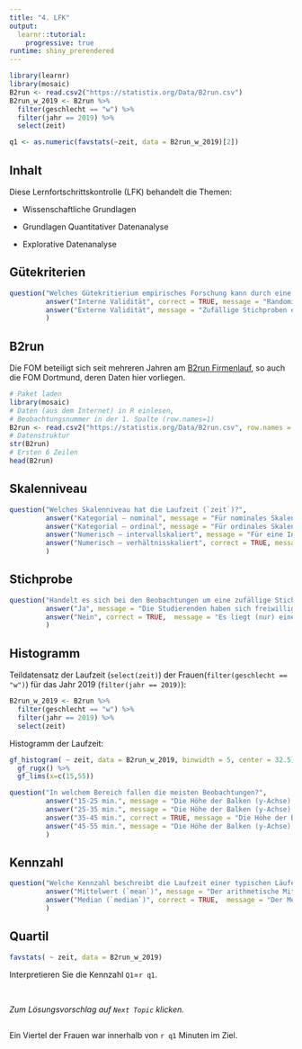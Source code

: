 ```yaml
---
title: "4. LFK"
output: 
  learnr::tutorial:
    progressive: true
runtime: shiny_prerendered
---
```



```r
library(learnr)
library(mosaic)
B2run <- read.csv2("https://statistix.org/Data/B2run.csv")
B2run_w_2019 <- B2run %>%
  filter(geschlecht == "w") %>%
  filter(jahr == 2019) %>%
  select(zeit)

q1 <- as.numeric(favstats(~zeit, data = B2run_w_2019)[2])
```

## Inhalt

Diese Lernfortschrittskontrolle (LFK) behandelt die Themen:

- Wissenschaftliche Grundlagen

- Grundlagen Quantitativer Datenanalyse

- Explorative Datenanalyse


## Gütekriterien

```r
question("Welches Gütekritierium empirisches Forschung kann durch eine zufällige Zuordnung im Experiment positiv beeinflusst werden?",
         answer("Interne Validität", correct = TRUE, message = "Randomisierte Experimente ermöglichen Kausalaussagen."),
         answer("Externe Validität", message = "Zufällige Stichproben erlauben eine Generalisierung auf die Population aus der sie gezogen wurden.")
         )
```


## B2run

Die FOM beteiligt sich seit mehreren Jahren am [B2run Firmenlauf](https://www.b2run.de/run/de/de/infos/was-ist-b2run/index.html), so auch die FOM Dortmund, deren Daten hier vorliegen.

```r
# Paket laden
library(mosaic)
# Daten (aus dem Internet) in R einlesen, 
# Beobachtungsnummer in der 1. Spalte (row.names=1)
B2run <- read.csv2("https://statistix.org/Data/B2run.csv", row.names = 1)
# Datenstruktur
str(B2run)
# Ersten 6 Zeilen
head(B2run)
```


## Skalenniveau

```r
question("Welches Skalenniveau hat die Laufzeit (`zeit`)?",
         answer("Kategorial – nominal", message = "Für nominales Skalenniveau könnten die Werte nur unterschieden werden."),
         answer("Kategorial – ordinal", message = "Für ordinales Skalenniveau könnten die Werte nur unterschieden und in eine Reihenfolge gebracht werden."),
         answer("Numerisch – intervallskaliert", message = "Für eine Intervallskalierung müssen die Werte in eine Reihenfolge gebracht werden können und die Abstände sind vergleichbar. Der Nullpunkt ist aber willkürlich."),
         answer("Numerisch – verhältnisskaliert", correct = TRUE, message = "Für eine Verhältnisskalierung müssen die Werte in eine Reihenfolge gebracht werden können und die Abstände vergleichbar. Auch ist ein absoluter Nullpunkt (inhaltlich) gegeben.")         
         )
```

## Stichprobe

```r
question("Handelt es sich bei den Beobachtungen um eine zufällige Stichprobe aller FOM Studierenden in Dortmund?",
         answer("Ja", message = "Die Studierenden haben sich freiwillig und selbst gemeldet."),
         answer("Nein", correct = TRUE,  message = "Es liegt (nur) eine Gelegenheitsstichprobe vor.")
         )
```


## Histogramm

Teildatensatz der Laufzeit (`select(zeit)`) der Frauen(`filter(geschlecht == "w")`) für das Jahr 2019 (`filter(jahr == 2019)`):

```r
B2run_w_2019 <- B2run %>%
  filter(geschlecht == "w") %>%
  filter(jahr == 2019) %>%
  select(zeit)
```

Histogramm der Laufzeit:

```r
gf_histogram( ~ zeit, data = B2run_w_2019, binwidth = 5, center = 32.5) %>%
  gf_rugx() %>%
  gf_lims(x=c(15,55))
```

```r
question("In welchem Bereich fallen die meisten Beobachtungen?",
         answer("15-25 min.", message = "Die Höhe der Balken (y-Achse) gibt die (gruppierte) Häufigkeit der Laufzeit (x-Achse) an."),
         answer("25-35 min.", message = "Die Höhe der Balken (y-Achse) gibt die (gruppierte) Häufigkeit der Laufzeit (x-Achse) an."),
         answer("35-45 min.", correct = TRUE, message = "Die Höhe der Balken (y-Achse) gibt die (gruppierte) Häufigkeit der Laufzeit (x-Achse) an."),
         answer("45-55 min.", message = "Die Höhe der Balken (y-Achse) gibt die (gruppierte) Häufigkeit der Laufzeit (x-Achse) an.")
         )
```


## Kennzahl

```r
question("Welche Kennzahl beschreibt die Laufzeit einer typischen Läuferin besser?",
         answer("Mittelwert (`mean`)", message = "Der arithmetische Mittelwert ist die Summe aller Beobachtungswerte geteilt durch die Anzahl der Beobachtungen. Hier: wenn alle Frauen gleich schnell gewesen wären, mit welcher individuellen Laufzeit würde mensch dann auf die gleiche Gesamtlaufzeit kommen."),
         answer("Median (`median`)", correct = TRUE,  message = "Der Median ist der Wert der bei sortierten Beobachtungswerten diese in zwei gleich große Teile teilt.")
         )
```


## Quartil

```r
favstats( ~ zeit, data = B2run_w_2019)
```


Interpretieren Sie die Kennzahl `Q1`=`r q1`.

<br>

*Zum Lösungsvorschlag auf `Next Topic` klicken.*

##

Ein Viertel der Frauen war innerhalb von `r q1` Minuten im Ziel. 